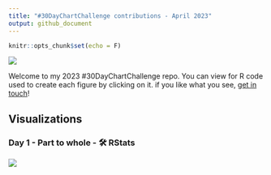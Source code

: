 ```yaml
---
title: "#30DayChartChallenge contributions - April 2023"
output: github_document
---
```


```r
knitr::opts_chunk$set(echo = F)
```

![](Figures/2023_banner.jpg)

Welcome to my 2023 #30DayChartChallenge repo. You can view for R code used to create each figure by clicking on it. if you like what you see, [get in touch](<https://twitter.com/Oshodi_OS>)!

## Visualizations 

### Day 1 - Part to whole - 🛠️ RStats

![](Figures/day01_part-to-whole.png)
